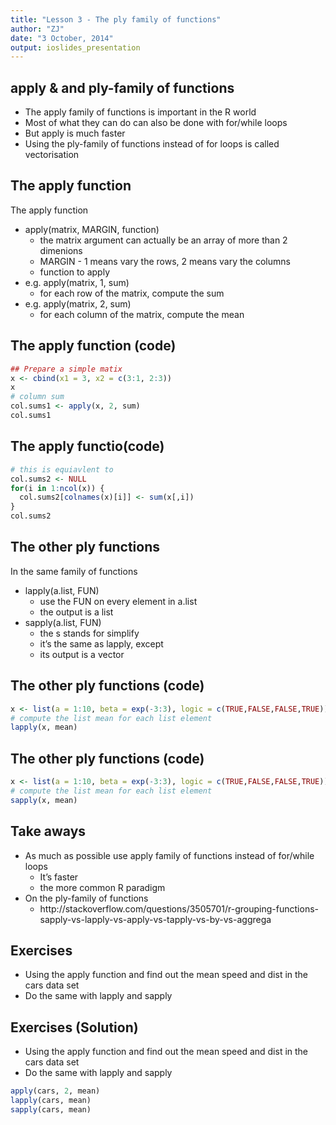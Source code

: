 ```yaml
---
title: "Lesson 3 - The ply family of functions"
author: "ZJ"
date: "3 October, 2014"
output: ioslides_presentation
---
```


## apply & and ply-family of functions

- The apply family of functions is important in the R world
- Most of what they can do can also be done with for/while loops 
- But apply is much faster
- Using the ply-family of functions instead of for loops is called vectorisation

## The apply function

The apply function

- apply(matrix, MARGIN, function)
  - the matrix argument can actually be an array of more than 2 dimenions
  - MARGIN - 1 means vary the rows, 2 means vary the columns
  - function to apply
- e.g. apply(matrix, 1, sum)
  - for each row of the matrix, compute the sum
- e.g. apply(matrix, 2, sum)  
  - for each column of the matrix, compute the mean

## The apply function (code)

```r
## Prepare a simple matix
x <- cbind(x1 = 3, x2 = c(3:1, 2:3))
x
# column sum
col.sums1 <- apply(x, 2, sum)
col.sums1
```

## The apply functio(code)

```r
# this is equiavlent to
col.sums2 <- NULL
for(i in 1:ncol(x)) {
  col.sums2[colnames(x)[i]] <- sum(x[,i])
}
col.sums2
```

## The other ply functions

In the same family of functions

- lapply(a.list, FUN) 
  - use the FUN on every element in a.list
  - the output is a list 
  
- sapply(a.list, FUN)
  - the s stands for simplify
  - it's the same as lapply, except
  - its output is a vector
  
## The other ply functions (code)

```r
x <- list(a = 1:10, beta = exp(-3:3), logic = c(TRUE,FALSE,FALSE,TRUE))
# compute the list mean for each list element
lapply(x, mean)
```

## The other ply functions (code)

```r
x <- list(a = 1:10, beta = exp(-3:3), logic = c(TRUE,FALSE,FALSE,TRUE))
# compute the list mean for each list element
sapply(x, mean)
```

## Take aways

- As much as possible use apply family of functions instead of for/while loops
  - It's faster
  - the more common R paradigm

- On the ply-family of functions
  - http://stackoverflow.com/questions/3505701/r-grouping-functions-sapply-vs-lapply-vs-apply-vs-tapply-vs-by-vs-aggrega
  
## Exercises

- Using the apply function and find out the mean speed and dist in the cars data set
- Do the same with lapply and sapply

## Exercises (Solution)

- Using the apply function and find out the mean speed and dist in the cars data set
- Do the same with lapply and sapply
```r
apply(cars, 2, mean)
lapply(cars, mean)
sapply(cars, mean)
```
